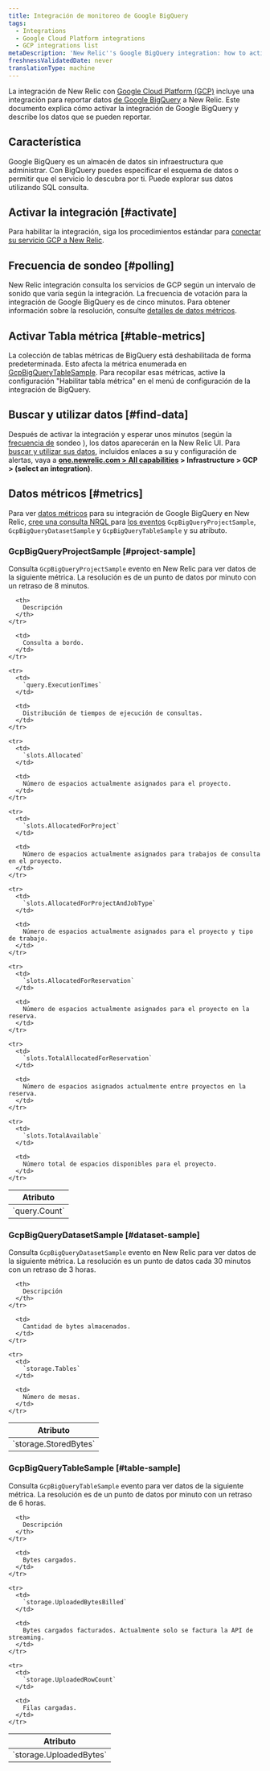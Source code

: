 ```yaml
---
title: Integración de monitoreo de Google BigQuery
tags:
  - Integrations
  - Google Cloud Platform integrations
  - GCP integrations list
metaDescription: 'New Relic''s Google BigQuery integration: how to activate it and what data it reports.'
freshnessValidatedDate: never
translationType: machine
---
```


La integración de New Relic con [Google Cloud Platform (GCP)](https://cloud.google.com/) incluye una integración para reportar datos [de Google BigQuery](https://cloud.google.com/bigquery/) a New Relic. Este documento explica cómo activar la integración de Google BigQuery y describe los datos que se pueden reportar.

## Característica

Google BigQuery es un almacén de datos sin infraestructura que administrar. Con BigQuery puedes especificar el esquema de datos o permitir que el servicio lo descubra por ti. Puede explorar sus datos utilizando SQL consulta.

## Activar la integración [#activate]

Para habilitar la integración, siga los procedimientos estándar para [conectar su servicio GCP a New Relic](/docs/connect-google-cloud-platform-services-infrastructure).

## Frecuencia de sondeo [#polling]

New Relic integración consulta los servicios de GCP según un intervalo de sonido que varía según la integración. La frecuencia de votación para la integración de Google BigQuery es de cinco minutos. Para obtener información sobre la resolución, consulte [detalles de datos métricos](#metrics).

## Activar Tabla métrica [#table-metrics]

La colección de tablas métricas de BigQuery está deshabilitada de forma predeterminada. Esto afecta la métrica enumerada en [GcpBigQueryTableSample](#table-sample). Para recopilar esas métricas, active la configuración "Habilitar tabla métrica" en el menú de configuración de la integración de BigQuery.

## Buscar y utilizar datos [#find-data]

Después de activar la integración y esperar unos minutos (según la [frecuencia de](#polling) sondeo ), los datos aparecerán en la New Relic UI. Para [buscar y utilizar sus datos](/docs/infrastructure/integrations/find-use-infrastructure-integration-data), incluidos enlaces a su <InlinePopover type="dashboards"/>y configuración de alertas, vaya a <DNT>**[one.newrelic.com > All capabilities](https://one.newrelic.com/all-capabilities) > Infrastructure > GCP > (select an integration)**</DNT>.

## Datos métricos [#metrics]

Para ver [datos métricos](/docs/telemetry-data-platform/understand-data/new-relic-data-types/#metrics) para su integración de Google BigQuery en New Relic, [cree una consulta NRQL ](/docs/integrations/new-relic-integrations/getting-started/use-integration-data-new-relic-insights#nrql)para [los eventos](/docs/using-new-relic/welcome-new-relic/getting-started/glossary#event) `GcpBigQueryProjectSample`, `GcpBigQueryDatasetSample` y `GcpBigQueryTableSample` y su atributo.

### GcpBigQueryProjectSample [#project-sample]

Consulta `GcpBigQueryProjectSample` evento en New Relic para ver datos de la siguiente métrica. La resolución es de un punto de datos por minuto con un retraso de 8 minutos.

<table>
  <thead>
    <tr>
      <th style={{ width: "300px" }}>
        Atributo
      </th>

      <th>
        Descripción
      </th>
    </tr>
  </thead>

  <tbody>
    <tr>
      <td>
        `query.Count`
      </td>

      <td>
        Consulta a bordo.
      </td>
    </tr>

    <tr>
      <td>
        `query.ExecutionTimes`
      </td>

      <td>
        Distribución de tiempos de ejecución de consultas.
      </td>
    </tr>

    <tr>
      <td>
        `slots.Allocated`
      </td>

      <td>
        Número de espacios actualmente asignados para el proyecto.
      </td>
    </tr>

    <tr>
      <td>
        `slots.AllocatedForProject`
      </td>

      <td>
        Número de espacios actualmente asignados para trabajos de consulta en el proyecto.
      </td>
    </tr>

    <tr>
      <td>
        `slots.AllocatedForProjectAndJobType`
      </td>

      <td>
        Número de espacios actualmente asignados para el proyecto y tipo de trabajo.
      </td>
    </tr>

    <tr>
      <td>
        `slots.AllocatedForReservation`
      </td>

      <td>
        Número de espacios actualmente asignados para el proyecto en la reserva.
      </td>
    </tr>

    <tr>
      <td>
        `slots.TotalAllocatedForReservation`
      </td>

      <td>
        Número de espacios asignados actualmente entre proyectos en la reserva.
      </td>
    </tr>

    <tr>
      <td>
        `slots.TotalAvailable`
      </td>

      <td>
        Número total de espacios disponibles para el proyecto.
      </td>
    </tr>
  </tbody>
</table>

### GcpBigQueryDatasetSample [#dataset-sample]

Consulta `GcpBigQueryDatasetSample` evento en New Relic para ver datos de la siguiente métrica. La resolución es un punto de datos cada 30 minutos con un retraso de 3 horas.

<table>
  <thead>
    <tr>
      <th style={{ width: "300px" }}>
        Atributo
      </th>

      <th>
        Descripción
      </th>
    </tr>
  </thead>

  <tbody>
    <tr>
      <td>
        `storage.StoredBytes`
      </td>

      <td>
        Cantidad de bytes almacenados.
      </td>
    </tr>

    <tr>
      <td>
        `storage.Tables`
      </td>

      <td>
        Número de mesas.
      </td>
    </tr>
  </tbody>
</table>

### GcpBigQueryTableSample [#table-sample]

Consulta `GcpBigQueryTableSample` evento para ver datos de la siguiente métrica. La resolución es de un punto de datos por minuto con un retraso de 6 horas.

<table>
  <thead>
    <tr>
      <th style={{ width: "300px" }}>
        Atributo
      </th>

      <th>
        Descripción
      </th>
    </tr>
  </thead>

  <tbody>
    <tr>
      <td>
        `storage.UploadedBytes`
      </td>

      <td>
        Bytes cargados.
      </td>
    </tr>

    <tr>
      <td>
        `storage.UploadedBytesBilled`
      </td>

      <td>
        Bytes cargados facturados. Actualmente solo se factura la API de streaming.
      </td>
    </tr>

    <tr>
      <td>
        `storage.UploadedRowCount`
      </td>

      <td>
        Filas cargadas.
      </td>
    </tr>
  </tbody>
</table>

